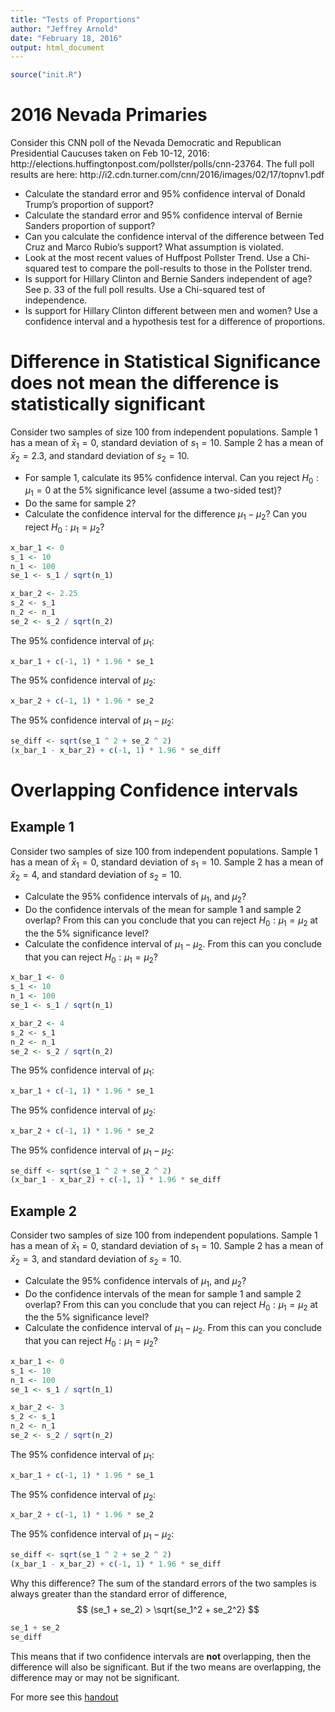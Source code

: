 ```yaml
---
title: "Tests of Proportions"
author: "Jeffrey Arnold"
date: "February 18, 2016"
output: html_document
---
```


```r
source("init.R")
```


# 2016 Nevada Primaries

Consider this CNN poll of the Nevada Democratic and Republican Presidential Caucuses taken on Feb 10-12, 2016: http://elections.huffingtonpost.com/pollster/polls/cnn-23764.
The full poll results are here: http://i2.cdn.turner.com/cnn/2016/images/02/17/topnv1.pdf

- Calculate the standard error and 95% confidence interval of Donald Trump's proportion of support? 
- Calculate the standard error and 95% confidence interval of Bernie Sanders proportion of support?
- Can you calculate the confidence interval of the difference between Ted Cruz and Marco Rubio's support? What assumption is violated.
- Look at the most recent values of Huffpost Pollster Trend. Use a Chi-squared test to compare the poll-results to those in the Pollster trend.
- Is support for Hillary Clinton and Bernie Sanders independent of age? See p. 33 of the full poll results. Use a Chi-squared test of independence.
- Is support for Hillary Clinton different between men and women? Use a confidence interval and a hypothesis test for a difference of proportions.

# Difference in Statistical Significance does not mean the difference is statistically significant

Consider two samples of size 100 from independent populations.
Sample 1 has a mean of $\bar{x}_1 = 0$, standard deviation of $s_1 = 10$.
Sample 2 has a mean of $\bar{x}_2 = 2.3$, and standard deviation of $s_2 = 10$.

- For sample 1, calculate its 95% confidence interval. Can you reject $H_0: \mu_1 = 0$ at the 5% significance level (assume a two-sided test)?
- Do the same for sample 2? 
- Calculate the confidence interval for the difference $\mu_1 - \mu_2$? Can you reject $H_0: \mu_1 = \mu_2$? 

```r
x_bar_1 <- 0
s_1 <- 10
n_1 <- 100
se_1 <- s_1 / sqrt(n_1)

x_bar_2 <- 2.25
s_2 <- s_1
n_2 <- n_1
se_2 <- s_2 / sqrt(n_2)
```

The 95% confidence interval of $\mu_1$:
```r
x_bar_1 + c(-1, 1) * 1.96 * se_1
```
The 95% confidence interval of $\mu_2$:
```r
x_bar_2 + c(-1, 1) * 1.96 * se_2
```

The 95% confidence interval of $\mu_1 - \mu_2$:
```r
se_diff <- sqrt(se_1 ^ 2 + se_2 ^ 2)
(x_bar_1 - x_bar_2) + c(-1, 1) * 1.96 * se_diff
```

# Overlapping Confidence intervals

## Example 1

Consider two samples of size 100 from independent populations.
Sample 1 has a mean of $\bar{x}_1 = 0$, standard deviation of $s_1 = 10$.
Sample 2 has a mean of $\bar{x}_2 = 4$, and standard deviation of $s_2 = 10$.

- Calculate the 95% confidence intervals of $\mu_1$, and $\mu_2$?
- Do the confidence intervals of the mean for sample 1 and sample 2 overlap? From this can you conclude that you can reject $H_0: \mu_1 = \mu_2$ at the the 5% significance level?
- Calculate the confidence interval of $\mu_1 - \mu_2$. From this can you conclude that you can reject $H_0: \mu_1 = \mu_2$?

```r
x_bar_1 <- 0
s_1 <- 10
n_1 <- 100
se_1 <- s_1 / sqrt(n_1)

x_bar_2 <- 4
s_2 <- s_1
n_2 <- n_1
se_2 <- s_2 / sqrt(n_2)
```

The 95% confidence interval of $\mu_1$:
```r
x_bar_1 + c(-1, 1) * 1.96 * se_1
```
The 95% confidence interval of $\mu_2$:
```r
x_bar_2 + c(-1, 1) * 1.96 * se_2
```

The 95% confidence interval of $\mu_1 - \mu_2$:
```r
se_diff <- sqrt(se_1 ^ 2 + se_2 ^ 2)
(x_bar_1 - x_bar_2) + c(-1, 1) * 1.96 * se_diff
```

## Example 2

Consider two samples of size 100 from independent populations.
Sample 1 has a mean of $\bar{x}_1 = 0$, standard deviation of $s_1 = 10$.
Sample 2 has a mean of $\bar{x}_2 = 3$, and standard deviation of $s_2 = 10$.

- Calculate the 95% confidence intervals of $\mu_1$, and $\mu_2$?
- Do the confidence intervals of the mean for sample 1 and sample 2 overlap? From this can you conclude that you can reject $H_0: \mu_1 = \mu_2$ at the the 5% significance level?
- Calculate the confidence interval of $\mu_1 - \mu_2$. From this can you conclude that you can reject $H_0: \mu_1 = \mu_2$?

```r
x_bar_1 <- 0
s_1 <- 10
n_1 <- 100
se_1 <- s_1 / sqrt(n_1)

x_bar_2 <- 3
s_2 <- s_1
n_2 <- n_1
se_2 <- s_2 / sqrt(n_2)
```

The 95% confidence interval of $\mu_1$:
```r
x_bar_1 + c(-1, 1) * 1.96 * se_1
```
The 95% confidence interval of $\mu_2$:
```r
x_bar_2 + c(-1, 1) * 1.96 * se_2
```

The 95% confidence interval of $\mu_1 - \mu_2$:
```r
se_diff <- sqrt(se_1 ^ 2 + se_2 ^ 2)
(x_bar_1 - x_bar_2) + c(-1, 1) * 1.96 * se_diff
```

Why this difference? The sum of the standard errors of the two samples is always greater than the standard error of difference,
$$
(se_1 + se_2) > \sqrt{se_1^2 + se_2^2}
$$
```r
se_1 + se_2
se_diff
```

This means that if two confidence intervals are **not** overlapping, then the difference will also be significant.
But if the two means are overlapping, the difference may or may not be significant.

For more see this [handout](https://www.cscu.cornell.edu/news/statnews/Stnews73insert.pdf)

